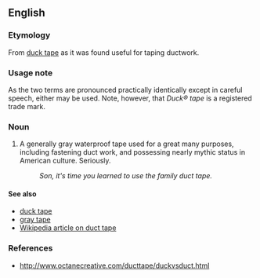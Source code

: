 ==English==

===Etymology===
From [[duck tape]] as it was found useful for taping ductwork.

===Usage note===
As the two terms are pronounced practically identically except in careful speech, either may be used.  Note, however, that ''Duck&reg; tape'' is a registered trade mark.

===Noun===

# A generally gray waterproof tape used for a great many purposes, including fastening duct work, and possessing nearly mythic status in American culture.  Seriously.
#: ''Son, it's time you learned to use the family duct tape.''

====See also====

*[[duck tape]]
*[[gray tape]]
*[[w:duct tape|Wikipedia article on duct tape]]

===References===

*http://www.octanecreative.com/ducttape/duckvsduct.html
